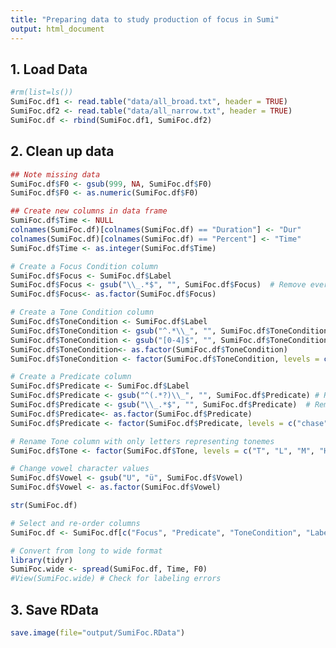 ```yaml
---
title: "Preparing data to study production of focus in Sumi"
output: html_document
---
```


## 1. Load Data
```r
#rm(list=ls())
SumiFoc.df1 <- read.table("data/all_broad.txt", header = TRUE)
SumiFoc.df2 <- read.table("data/all_narrow.txt", header = TRUE)
SumiFoc.df <- rbind(SumiFoc.df1, SumiFoc.df2)
```

## 2. Clean up data
```r
## Note missing data
SumiFoc.df$F0 <- gsub(999, NA, SumiFoc.df$F0)
SumiFoc.df$F0 <- as.numeric(SumiFoc.df$F0)

## Create new columns in data frame
SumiFoc.df$Time <- NULL
colnames(SumiFoc.df)[colnames(SumiFoc.df) == "Duration"] <- "Dur"
colnames(SumiFoc.df)[colnames(SumiFoc.df) == "Percent"] <- "Time"
SumiFoc.df$Time <- as.integer(SumiFoc.df$Time)

# Create a Focus Condition column
SumiFoc.df$Focus <- SumiFoc.df$Label
SumiFoc.df$Focus <- gsub("\\_.*$", "", SumiFoc.df$Focus)  # Remove everything from the first underscore '_' onwards
SumiFoc.df$Focus<- as.factor(SumiFoc.df$Focus)

# Create a Tone Condition column
SumiFoc.df$ToneCondition <- SumiFoc.df$Label
SumiFoc.df$ToneCondition <- gsub("^.*\\_", "", SumiFoc.df$ToneCondition)  # Remove everything up till the last underscore '_' onwards
SumiFoc.df$ToneCondition <- gsub("[0-4]$", "", SumiFoc.df$ToneCondition)  # Remove the last number
SumiFoc.df$ToneCondition<- as.factor(SumiFoc.df$ToneCondition)
SumiFoc.df$ToneCondition <- factor(SumiFoc.df$ToneCondition, levels = c("H", "M", "L"))

# Create a Predicate column
SumiFoc.df$Predicate <- SumiFoc.df$Label
SumiFoc.df$Predicate <- gsub("^(.*?)\\_", "", SumiFoc.df$Predicate) # Remove everything up till the first underscore '_' (Use ? to make this non-greedy)
SumiFoc.df$Predicate <- gsub("\\_.*$", "", SumiFoc.df$Predicate)  # Remove everything from the first underscore '_' onwards
SumiFoc.df$Predicate<- as.factor(SumiFoc.df$Predicate)
SumiFoc.df$Predicate <- factor(SumiFoc.df$Predicate, levels = c("chase", "sleep", "big"))

# Rename Tone column with only letters representing tonemes
SumiFoc.df$Tone <- factor(SumiFoc.df$Tone, levels = c("T", "L", "M", "H", "%L", "%M", "L%", "M%"))

# Change vowel character values
SumiFoc.df$Vowel <- gsub("U", "ü", SumiFoc.df$Vowel)
SumiFoc.df$Vowel <- as.factor(SumiFoc.df$Vowel)

str(SumiFoc.df)

# Select and re-order columns
SumiFoc.df <- SumiFoc.df[c("Focus", "Predicate", "ToneCondition", "Label", "Word", "Vowel", "Dur", "Time", "Tone", "F0")]

# Convert from long to wide format
library(tidyr)
SumiFoc.wide <- spread(SumiFoc.df, Time, F0)
#View(SumiFoc.wide) # Check for labeling errors
```


## 3. Save RData
```r
save.image(file="output/SumiFoc.RData")
```